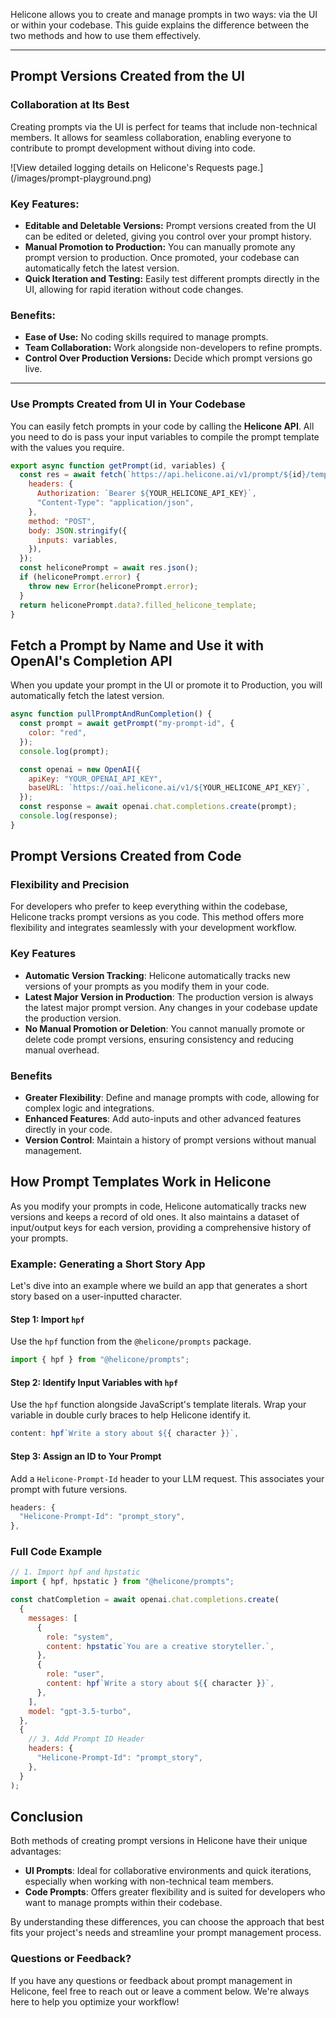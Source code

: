 Helicone allows you to create and manage prompts in two ways: via the UI or within your codebase. This guide explains the difference between the two methods and how to use them effectively.

---

## Prompt Versions Created from the UI

### Collaboration at Its Best

Creating prompts via the UI is perfect for teams that include non-technical members. It allows for seamless collaboration, enabling everyone to contribute to prompt development without diving into code.

<Frame>
  ![View detailed logging details on Helicone's Requests
  page.](/images/prompt-playground.png)
</Frame>

### Key Features:

- **Editable and Deletable Versions:** Prompt versions created from the UI can be edited or deleted, giving you control over your prompt history.
- **Manual Promotion to Production:** You can manually promote any prompt version to production. Once promoted, your codebase can automatically fetch the latest version.
- **Quick Iteration and Testing:** Easily test different prompts directly in the UI, allowing for rapid iteration without code changes.

### Benefits:

- **Ease of Use:** No coding skills required to manage prompts.
- **Team Collaboration:** Work alongside non-developers to refine prompts.
- **Control Over Production Versions:** Decide which prompt versions go live.

---

### Use Prompts Created from UI in Your Codebase

You can easily fetch prompts in your code by calling the **Helicone API**. All you need to do is pass your input variables to compile the prompt template with the values you require.

```jsx
export async function getPrompt(id, variables) {
  const res = await fetch(`https://api.helicone.ai/v1/prompt/${id}/template`, {
    headers: {
      Authorization: `Bearer ${YOUR_HELICONE_API_KEY}`,
      "Content-Type": "application/json",
    },
    method: "POST",
    body: JSON.stringify({
      inputs: variables,
    }),
  });
  const heliconePrompt = await res.json();
  if (heliconePrompt.error) {
    throw new Error(heliconePrompt.error);
  }
  return heliconePrompt.data?.filled_helicone_template;
}
```

## Fetch a Prompt by Name and Use it with OpenAI's Completion API

When you update your prompt in the UI or promote it to Production, you will automatically fetch the latest version.

```jsx
async function pullPromptAndRunCompletion() {
  const prompt = await getPrompt("my-prompt-id", {
    color: "red",
  });
  console.log(prompt);

  const openai = new OpenAI({
    apiKey: "YOUR_OPENAI_API_KEY",
    baseURL: `https://oai.helicone.ai/v1/${YOUR_HELICONE_API_KEY}`,
  });
  const response = await openai.chat.completions.create(prompt);
  console.log(response);
}
```

## Prompt Versions Created from Code

### Flexibility and Precision

For developers who prefer to keep everything within the codebase, Helicone tracks prompt versions as you code. This method offers more flexibility and integrates seamlessly with your development workflow.

### Key Features

- **Automatic Version Tracking**: Helicone automatically tracks new versions of your prompts as you modify them in your code.
- **Latest Major Version in Production**: The production version is always the latest major prompt version. Any changes in your codebase update the production version.
- **No Manual Promotion or Deletion**: You cannot manually promote or delete code prompt versions, ensuring consistency and reducing manual overhead.

### Benefits

- **Greater Flexibility**: Define and manage prompts with code, allowing for complex logic and integrations.
- **Enhanced Features**: Add auto-inputs and other advanced features directly in your code.
- **Version Control**: Maintain a history of prompt versions without manual management.

## How Prompt Templates Work in Helicone

As you modify your prompts in code, Helicone automatically tracks new versions and keeps a record of old ones. It also maintains a dataset of input/output keys for each version, providing a comprehensive history of your prompts.

### Example: Generating a Short Story App

Let's dive into an example where we build an app that generates a short story based on a user-inputted character.

#### Step 1: Import `hpf`

Use the `hpf` function from the `@helicone/prompts` package.

```jsx
import { hpf } from "@helicone/prompts";
```

#### Step 2: Identify Input Variables with `hpf`

Use the `hpf` function alongside JavaScript's template literals. Wrap your variable in double curly braces to help Helicone identify it.

```jsx
content: hpf`Write a story about ${{ character }}`,
```

#### Step 3: Assign an ID to Your Prompt

Add a `Helicone-Prompt-Id` header to your LLM request. This associates your prompt with future versions.

```jsx
headers: {
  "Helicone-Prompt-Id": "prompt_story",
},
```

### Full Code Example

```jsx
// 1. Import hpf and hpstatic
import { hpf, hpstatic } from "@helicone/prompts";

const chatCompletion = await openai.chat.completions.create(
  {
    messages: [
      {
        role: "system",
        content: hpstatic`You are a creative storyteller.`,
      },
      {
        role: "user",
        content: hpf`Write a story about ${{ character }}`,
      },
    ],
    model: "gpt-3.5-turbo",
  },
  {
    // 3. Add Prompt ID Header
    headers: {
      "Helicone-Prompt-Id": "prompt_story",
    },
  }
);
```

## Conclusion

Both methods of creating prompt versions in Helicone have their unique advantages:

- **UI Prompts**: Ideal for collaborative environments and quick iterations, especially when working with non-technical team members.
- **Code Prompts**: Offers greater flexibility and is suited for developers who want to manage prompts within their codebase.

By understanding these differences, you can choose the approach that best fits your project's needs and streamline your prompt management process.

### Questions or Feedback?

If you have any questions or feedback about prompt management in Helicone, feel free to reach out or leave a comment below. We're always here to help you optimize your workflow!
